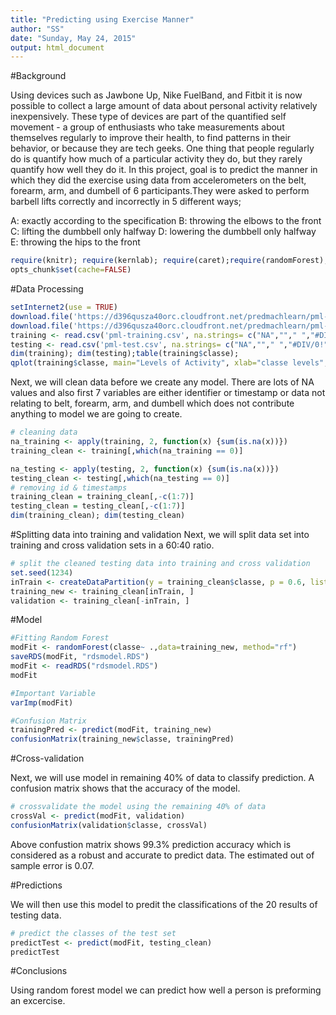 ```yaml
---
title: "Predicting using Exercise Manner"
author: "SS"
date: "Sunday, May 24, 2015"
output: html_document
---
```


#Background

Using devices such as Jawbone Up, Nike FuelBand, and Fitbit it is now possible to collect a large amount of data about personal activity relatively inexpensively. These type of devices are part of the quantified self movement - a group of enthusiasts who take measurements about themselves regularly to improve their health, to find patterns in their behavior, or because they are tech geeks. One thing that people regularly do is quantify how much of a particular activity they do, but they rarely quantify how well they do it. In this project, goal is to predict the manner in which they did the exercise using data from accelerometers on the belt, forearm, arm, and dumbell of 6 participants.They were asked to perform barbell lifts correctly and incorrectly in 5 different ways;

A: exactly according to the specification 
B: throwing the elbows to the front
C: lifting the dumbbell only halfway 
D: lowering the dumbbell only halfway
E: throwing the hips to the front


```r
require(knitr); require(kernlab); require(caret);require(randomForest); require(ggplot2)
opts_chunk$set(cache=FALSE)
```

#Data Processing

```r
setInternet2(use = TRUE)
download.file('https://d396qusza40orc.cloudfront.net/predmachlearn/pml-training.csv', 'pml-training.csv')
download.file('https://d396qusza40orc.cloudfront.net/predmachlearn/pml-testing.csv','pml-test.csv')
training <- read.csv('pml-training.csv', na.strings= c("NA",""," ","#DIV/0!"))
testing <- read.csv('pml-test.csv', na.strings= c("NA",""," ","#DIV/0!"))
dim(training); dim(testing);table(training$classe); 
qplot(training$classe, main="Levels of Activity", xlab="classe levels", ylab="Frequency")
```

Next, we will clean data before we create any model. There are lots of NA values and also first 7 variables are either identifier or timestamp or data not relating to belt, forearm, arm, and dumbell which does not contribute anything to model we are going to create.

```r
# cleaning data 
na_training <- apply(training, 2, function(x) {sum(is.na(x))})
training_clean <- training[,which(na_training == 0)]

na_testing <- apply(testing, 2, function(x) {sum(is.na(x))})
testing_clean <- testing[,which(na_testing == 0)]
# removing id & timestamps
training_clean = training_clean[,-c(1:7)]
testing_clean = testing_clean[,-c(1:7)]
dim(training_clean); dim(testing_clean)
```

#Splitting data into training and validation
Next, we will split data set into training and cross validation sets in a 60:40 ratio.

```r
# split the cleaned testing data into training and cross validation
set.seed(1234)
inTrain <- createDataPartition(y = training_clean$classe, p = 0.6, list = FALSE)
training_new <- training_clean[inTrain, ]
validation <- training_clean[-inTrain, ]
```

#Model

```r
#Fitting Random Forest
modFit <- randomForest(classe~ .,data=training_new, method="rf")
saveRDS(modFit, "rdsmodel.RDS")
modFit <- readRDS("rdsmodel.RDS")
modFit

#Important Variable
varImp(modFit)

#Confusion Matrix
trainingPred <- predict(modFit, training_new)
confusionMatrix(training_new$classe, trainingPred)
```

#Cross-validation

Next, we will use model in remaining 40% of data to classify prediction. A confusion matrix shows that the accuracy of the model.

```r
# crossvalidate the model using the remaining 40% of data
crossVal <- predict(modFit, validation)
confusionMatrix(validation$classe, crossVal)
```

Above confustion matrix shows 99.3% prediction accuracy which is considered as a robust and accurate to predict data. The estimated out of sample error is 0.07.

#Predictions

We will then use this model to predit the classifications of the 20 results of testing data.

```r
# predict the classes of the test set
predictTest <- predict(modFit, testing_clean)
predictTest
```

#Conclusions

Using random forest model we can predict how well a person is preforming an excercise. 

